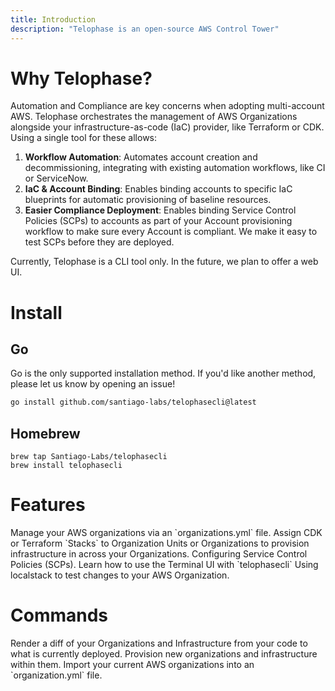 ```yaml
---
title: Introduction
description: "Telophase is an open-source AWS Control Tower"
---
```


# Why Telophase?
Automation and Compliance are key concerns when adopting multi-account AWS. Telophase orchestrates the management of AWS Organizations alongside your infrastructure-as-code (IaC) provider, like Terraform or CDK. Using a single tool for these allows:
1. **Workflow Automation**: Automates account creation and decommissioning, integrating with existing automation workflows, like CI or ServiceNow.
2. **IaC & Account Binding**: Enables binding accounts to specific IaC blueprints for automatic provisioning of baseline resources.
3. **Easier Compliance Deployment**: Enables binding Service Control Policies (SCPs) to accounts as part of your Account provisioning workflow to make sure every Account is compliant. We make it easy to test SCPs before they are deployed.

Currently, Telophase is a CLI tool only. In the future, we plan to offer a web UI.

# Install
## Go
Go is the only supported installation method. If you'd like another method, please let us know by opening an issue!
```bash
go install github.com/santiago-labs/telophasecli@latest
```

## Homebrew
```
brew tap Santiago-Labs/telophasecli
brew install telophasecli
```

# Features
<CardGroup cols={2}>
    <Card
        title="Manage AWS Organizations"
        icon="sitemap"
        href="/features/Manage-AWS-Organizations"
    >
      Manage your AWS organizations via an `organizations.yml` file.
    </Card>
    <Card
        title="Assign IaC Blueprints to Accounts"
        icon="hand-pointer"
        href="/features/Assign-IaC-Stacks-To-Accounts"
    >
      Assign CDK or Terraform `Stacks` to Organization Units or Organizations to provision infrastructure in across your Organizations.
    </Card>
    <Card
        title="Service Control Policies"
        icon="police-box"
        href="/features/scps"
    >
      Configuring Service Control Policies (SCPs).
    </Card>
    <Card
        title="Using the Terminal UI"
        icon="computer-classic"
        href="/features/tui"
    >
      Learn how to use the Terminal UI with `telophasecli`
    </Card>
    <Card
        title="Testing"
        icon="vial"
        href="/features/localstack"
    >
      Using localstack to test changes to your AWS Organization.
    </Card>
</CardGroup>

# Commands
<CardGroup cols={2}>
    <Card
        title="telophasecli diff"
        href="/commands/diff"
    >
      Render a diff of your Organizations and Infrastructure from your code to what is currently deployed. 
    </Card>
    <Card
        title="telophasecli deploy"
        href="/commands/deploy"
    >
      Provision new organizations and infrastructure within them.
    </Card>
        <Card
        title="Account Import"
        href="/commands/account-import"
    >
      Import your current AWS organizations into an `organization.yml` file.
    </Card>
</CardGroup>